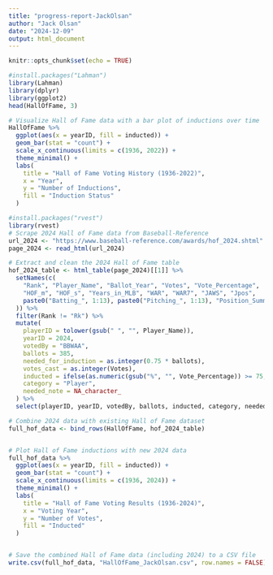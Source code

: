 ```yaml
---
title: "progress-report-JackOlsan"
author: "Jack Olsan"
date: "2024-12-09"
output: html_document
---
```


```r
knitr::opts_chunk$set(echo = TRUE)
```

```r
#install.packages("Lahman")
library(Lahman)
library(dplyr)
library(ggplot2)
head(HallOfFame, 3)

# Visualize Hall of Fame data with a bar plot of inductions over time
HallOfFame %>%
  ggplot(aes(x = yearID, fill = inducted)) +
  geom_bar(stat = "count") + 
  scale_x_continuous(limits = c(1936, 2022)) +
  theme_minimal() +
  labs(
    title = "Hall of Fame Voting History (1936-2022)",
    x = "Year",
    y = "Number of Inductions",
    fill = "Induction Status"
  )
```

```r
#install.packages("rvest")
library(rvest)
# Scrape 2024 Hall of Fame data from Baseball-Reference
url_2024 <- "https://www.baseball-reference.com/awards/hof_2024.shtml"
page_2024 <- read_html(url_2024)

# Extract and clean the 2024 Hall of Fame table
hof_2024_table <- html_table(page_2024)[[1]] %>%
  setNames(c(
    "Rank", "Player_Name", "Ballot_Year", "Votes", "Vote_Percentage",
    "HOF_m", "HOF_s", "Years_in_MLB", "WAR", "WAR7", "JAWS", "Jpos",
    paste0("Batting_", 1:13), paste0("Pitching_", 1:13), "Position_Summary"
  )) %>%
  filter(Rank != "Rk") %>%
  mutate(
    playerID = tolower(gsub(" ", "", Player_Name)),
    yearID = 2024,
    votedBy = "BBWAA",
    ballots = 385,
    needed_for_induction = as.integer(0.75 * ballots),
    votes_cast = as.integer(Votes),
    inducted = ifelse(as.numeric(gsub("%", "", Vote_Percentage)) >= 75, "Yes", "No"),
    category = "Player",
    needed_note = NA_character_
  ) %>%
  select(playerID, yearID, votedBy, ballots, inducted, category, needed_note)

# Combine 2024 data with existing Hall of Fame dataset
full_hof_data <- bind_rows(HallOfFame, hof_2024_table)


# Plot Hall of Fame inductions with new 2024 data
full_hof_data %>%
  ggplot(aes(x = yearID, fill = inducted)) +
  geom_bar(stat = "count") + 
  scale_x_continuous(limits = c(1936, 2024)) +
  theme_minimal() +
  labs(
    title = "Hall of Fame Voting Results (1936-2024)",
    x = "Voting Year",
    y = "Number of Votes",
    fill = "Inducted"
  )


# Save the combined Hall of Fame data (including 2024) to a CSV file
write.csv(full_hof_data, "HallOfFame_JackOlsan.csv", row.names = FALSE)
```
